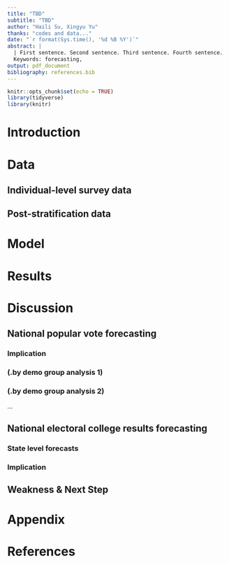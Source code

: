 ```yaml
---
title: "TBD"
subtitle: "TBD"
author: "Haili Su, Xingyu Yu"
thanks: "codes and data..."
date: "`r format(Sys.time(), '%d %B %Y')`"
abstract: |
  | First sentence. Second sentence. Third sentence. Fourth sentence. 
  Keywords: forecasting, 
output: pdf_document
bibliography: references.bib
---
```


```r
knitr::opts_chunk$set(echo = TRUE)
library(tidyverse)
library(knitr)
```

# Introduction 

# Data

## Individual-level survey data

## Post-stratification data

# Model

# Results

# Discussion 

## National popular vote forecasting 

### Implication

### (.by demo group analysis 1)

### (.by demo group analysis 2)
...

## National electoral college results forecasting

### State level forecasts

### Implication

## Weakness & Next Step

\newpage

# Appendix {-}

\newpage

# References



